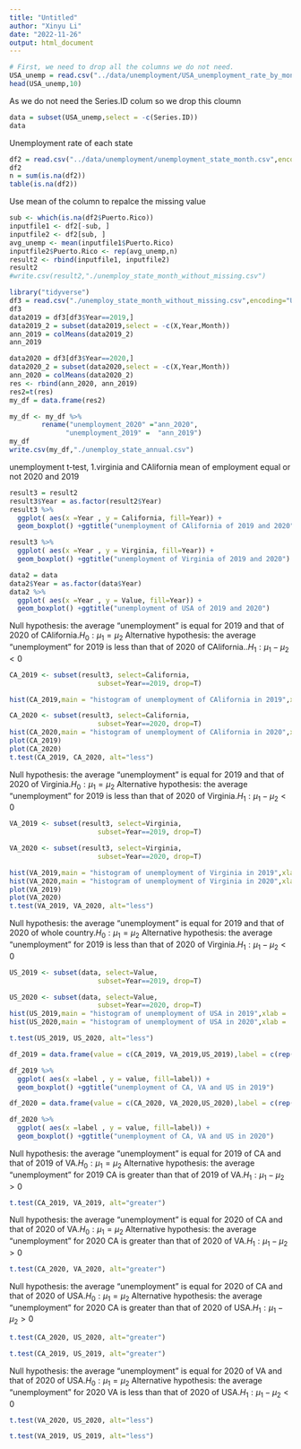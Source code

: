 ```yaml
---
title: "Untitled"
author: "Xinyu Li"
date: "2022-11-26"
output: html_document
---
```



```r
# First, we need to drop all the columns we do not need.
USA_unemp = read.csv("../data/unemployment/USA_unemployment_rate_by_month.csv")
head(USA_unemp,10)
```
As we do not need the Series.ID colum so we drop this cloumn
```r
data = subset(USA_unemp,select = -c(Series.ID))
data
```

Unemployment rate of each state

```r

df2 = read.csv("../data/unemployment/unemployment_state_month.csv",encoding="UTF-8")
df2
n = sum(is.na(df2))
table(is.na(df2))  
```
Use mean of the column to repalce the missing value
```r
sub <- which(is.na(df2$Puerto.Rico))
inputfile1 <- df2[-sub, ] 
inputfile2 <- df2[sub, ]
avg_unemp <- mean(inputfile1$Puerto.Rico)
inputfile2$Puerto.Rico <- rep(avg_unemp,n) 
result2 <- rbind(inputfile1, inputfile2) 
result2
#write.csv(result2,"./unemploy_state_month_without_missing.csv")
```


```r
library("tidyverse")
df3 = read.csv("./unemploy_state_month_without_missing.csv",encoding="UTF-8")
df3
data2019 = df3[df3$Year==2019,]
data2019_2 = subset(data2019,select = -c(X,Year,Month))
ann_2019 = colMeans(data2019_2)
ann_2019

data2020 = df3[df3$Year==2020,]
data2020_2 = subset(data2020,select = -c(X,Year,Month))
ann_2020 = colMeans(data2020_2)
res <- rbind(ann_2020, ann_2019) 
res2=t(res)
my_df = data.frame(res2)

my_df <- my_df %>% 
        rename("unemployment_2020" ="ann_2020",
              "unemployment_2019" =  "ann_2019")
my_df
write.csv(my_df,"./unemploy_state_annual.csv")
```

unemployment t-test, 1.virginia and CAlifornia mean of employment equal or not 2020 and 2019

```r
result3 = result2
result3$Year = as.factor(result2$Year)
result3 %>%
  ggplot( aes(x =Year , y = California, fill=Year)) +
  geom_boxplot() +ggtitle("unemployment of CAlifornia of 2019 and 2020")


```
```r
result3 %>%
  ggplot( aes(x =Year , y = Virginia, fill=Year)) +
  geom_boxplot() +ggtitle("unemployment of Virginia of 2019 and 2020")

```

```r
data2 = data
data2$Year = as.factor(data$Year)
data2 %>%
  ggplot( aes(x =Year , y = Value, fill=Year)) +
  geom_boxplot() +ggtitle("unemployment of USA of 2019 and 2020")
```




 Null hypothesis: the average "unemployment" is equal for 2019 and that of 2020 of CAlifornia.$H_0: \mu_1 = \mu_2$
Alternative hypothesis: the average "unemployment" for 2019 is less than that of 2020 of CAlifornia..$H_1: \mu_1-\mu_2< 0$

```r
CA_2019 <- subset(result3, select=California,
                      subset=Year==2019, drop=T)

hist(CA_2019,main = "histogram of unemployment of CAlifornia in 2019",xlab = 'Unemployment rate')

CA_2020 <- subset(result3, select=California,
                      subset=Year==2020, drop=T)
hist(CA_2020,main = "histogram of unemployment of CAlifornia in 2020",xlab = 'Unemployment rate')
plot(CA_2019)
plot(CA_2020)
t.test(CA_2019, CA_2020, alt="less")
```
Null hypothesis: the average "unemployment" is equal for 2019 and that of 2020 of Virginia.$H_0: \mu_1 = \mu_2$
Alternative hypothesis: the average "unemployment" for 2019 is less than that of 2020 of Virginia.$H_1: \mu_1-\mu_2< 0$
```r
VA_2019 <- subset(result3, select=Virginia,
                      subset=Year==2019, drop=T)

VA_2020 <- subset(result3, select=Virginia,
                      subset=Year==2020, drop=T)

hist(VA_2019,main = "histogram of unemployment of Virginia in 2019",xlab = 'Unemployment rate')
hist(VA_2020,main = "histogram of unemployment of Virginia in 2020",xlab = 'Unemployment rate')
plot(VA_2019)
plot(VA_2020)
t.test(VA_2019, VA_2020, alt="less")
```
Null hypothesis: the average "unemployment" is equal for 2019 and that of 2020 of whole country.$H_0: \mu_1 = \mu_2$
Alternative hypothesis: the average "unemployment" for 2019 is less than that of 2020 of Virginia.$H_1: \mu_1-\mu_2< 0$
```r
US_2019 <- subset(data, select=Value,
                      subset=Year==2019, drop=T)

US_2020 <- subset(data, select=Value,
                      subset=Year==2020, drop=T)
hist(US_2019,main = "histogram of unemployment of USA in 2019",xlab = 'Unemployment rate')
hist(US_2020,main = "histogram of unemployment of USA in 2020",xlab = 'Unemployment rate')

t.test(US_2019, US_2020, alt="less")
```
```r
df_2019 = data.frame(value = c(CA_2019, VA_2019,US_2019),label = c(rep("CA",12),rep("VA",12),rep('US',12)))

df_2019 %>%
  ggplot( aes(x =label , y = value, fill=label)) +
  geom_boxplot() +ggtitle("unemployment of CA, VA and US in 2019")
```
```r
df_2020 = data.frame(value = c(CA_2020, VA_2020,US_2020),label = c(rep("CA",12),rep("VA",12),rep('US',12)))

df_2020 %>%
  ggplot( aes(x =label , y = value, fill=label)) +
  geom_boxplot() +ggtitle("unemployment of CA, VA and US in 2020")
```


Null hypothesis: the average "unemployment" is equal for 2019 of CA and that of 2019 of VA.$H_0: \mu_1 = \mu_2$
Alternative hypothesis: the average "unemployment" for 2019 CA is greater than that of 2019 of VA.$H_1: \mu_1-\mu_2> 0$

```r
t.test(CA_2019, VA_2019, alt="greater")
```
Null hypothesis: the average "unemployment" is equal for 2020 of CA and that of 2020 of VA.$H_0: \mu_1 = \mu_2$
Alternative hypothesis: the average "unemployment" for 2020 CA is greater than that of 2020 of VA.$H_1: \mu_1-\mu_2> 0$

```r
t.test(CA_2020, VA_2020, alt="greater")
```
Null hypothesis: the average "unemployment" is equal for 2020 of CA and that of 2020 of USA.$H_0: \mu_1 = \mu_2$
Alternative hypothesis: the average "unemployment" for 2020 CA is greater than that of 2020 of USA.$H_1: \mu_1-\mu_2> 0$

```r
t.test(CA_2020, US_2020, alt="greater")
```
```r
t.test(CA_2019, US_2019, alt="greater")
```

Null hypothesis: the average "unemployment" is equal for 2020 of VA and that of 2020 of USA.$H_0: \mu_1 = \mu_2$
Alternative hypothesis: the average "unemployment" for 2020 VA is less than that of 2020 of USA.$H_1: \mu_1-\mu_2< 0$
```r
t.test(VA_2020, US_2020, alt="less")
```
```r
t.test(VA_2019, US_2019, alt="less")
```

